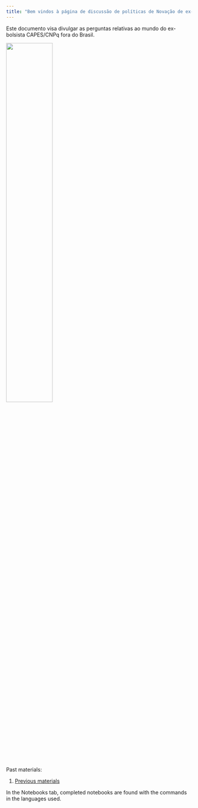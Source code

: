 ```yaml
---
title: "Bem vindos à página de discussão de políticas de Novação de ex-bolsistas brasileiros no exterior!"
---
```


Este documento visa divulgar as perguntas relativas ao mundo do ex-bolsista CAPES/CNPq fora do Brasil. 

<img src="images/Logo com Texto.png" style="width:50%">

Past materials:

1) [Previous materials](https://docs.google.com/presentation/d/12SRZvPIyyqakpi4PASBkZc0hAlBhHBzw/edit#slide=id.p1)


In the Notebooks tab, completed notebooks are found with the commands in the languages used.